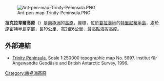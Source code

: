 [[Image:Ant-pen-map-Trinity-Peninsula.PNG|thumb]]

{{coord|63|27|S|57|47|W|source:GNIS|display=title}}

'''拉克拉韋爾高原'''（{{lang-en|Laclavère Plateau}}）是[[南極洲|南極洲]]的[[高原|高原]]，座標''{{coord|63|27|S|57|47|W}}''，位於[[葛拉漢地|葛拉漢地]]的[[特里尼蒂半島|特里尼蒂半島]]，處於[[施密特半島|施密特半島]]南部，長19公里、寬2至6公里，最高點海拔高度{{convert|1035|m}}。

==外部連結==
* [https://web.archive.org/web/20131002100340/http://www.bkg.bund.de/nn_193194/DE/Bundesamt/Downloads/Kostenlose-Karten/Antarktis-Karten/Satellitenbildkarten/Scale250/Daten/Trinity-Peninsula%2CtemplateId%3Draw%2Cproperty%3DpublicationFile.pdf/Trinity-Peninsula.pdf Trinity Peninsula.] Scale 1:250000 topographic map No. 5697. Institut für Angewandte Geodäsie and British Antarctic Survey, 1996.

{{Antarctica-geo-stub}}
[[Category:南極洲高原|Category:南極洲高原]]